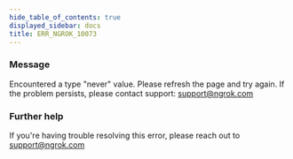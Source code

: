 ```yaml
---
hide_table_of_contents: true
displayed_sidebar: docs
title: ERR_NGROK_10073
---
```


### Message

Encountered a type "never" value. Please refresh the page and try again. If the problem persists, please contact support: support@ngrok.com

### Further help

If you're having trouble resolving this error, please reach out to [support@ngrok.com](mailto:support@ngrok.com?subject=Help%20with%20ERR_NGROK_10073)

